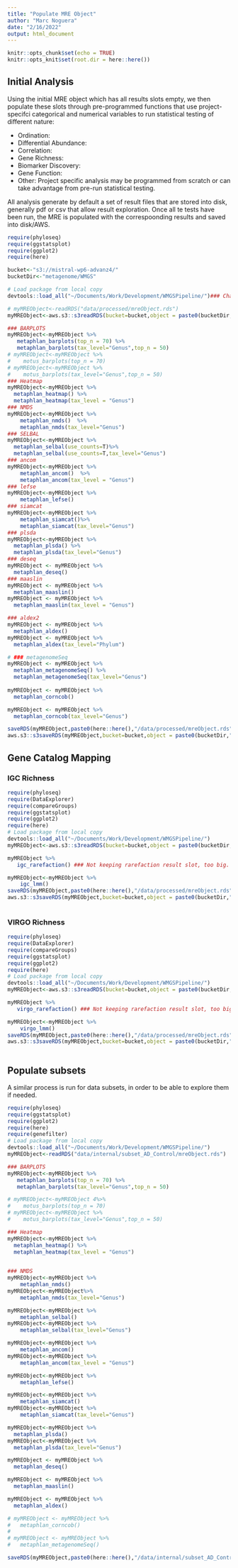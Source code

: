```yaml
---
title: "Populate MRE Object"
author: "Marc Noguera"
date: "2/16/2022"
output: html_document
---
```

```r
knitr::opts_chunk$set(echo = TRUE)
knitr::opts_knit$set(root.dir = here::here())

```

## Initial Analysis

Using the initial MRE object which has all results slots empty, we then populate these slots through pre-programmed functions that use project-specifci categorical and numerical variables to run statistical testing of different nature:

* Ordination:
* Differential Abundance:
* Correlation:
* Gene Richness:
* Biomarker Discovery:
* Gene Function:
* Other: Project specific analysis may be programmed from scratch or can take advantage from pre-run statistical testing. 

All analysis generate by default a set of result files that are stored into disk, generally pdf or csv that allow result exploration.
Once all te tests have been run, the MRE is populated with the correspoonding results and saved into disk/AWS.

```r
require(phyloseq)
require(ggstatsplot)
require(ggplot2)
require(here)

bucket<-"s3://mistral-wp6-advanz4/"
bucketDir<-"metagenome/WMGS"

# Load package from local copy
devtools::load_all("~/Documents/Work/Development/WMGSPipeline/")### Change to require/library/load local package

# myMREObject<-readRDS("data/processed/mreObject.rds")
myMREObject<-aws.s3::s3readRDS(bucket=bucket,object = paste0(bucketDir,"/MREObject.rds"))

### BARPLOTS
myMREObject<-myMREObject %>%
   metaphlan_barplots(top_n = 70) %>%
   metaphlan_barplots(tax_level="Genus",top_n = 50)
# myMREObject<-myMREObject %>%
#    motus_barplots(top_n = 70)
# myMREObject<-myMREObject %>%
#    motus_barplots(tax_level="Genus",top_n = 50)
### Heatmap
myMREObject<-myMREObject %>%
  metaphlan_heatmap() %>%
  metaphlan_heatmap(tax_level = "Genus")
### NMDS
myMREObject<-myMREObject %>%
    metaphlan_nmds()  %>%
    metaphlan_nmds(tax_level="Genus")
### SELBAL
myMREObject<-myMREObject %>%
  metaphlan_selbal(use_counts=T)%>%
  metaphlan_selbal(use_counts=T,tax_level="Genus")
### ancom
myMREObject<-myMREObject %>%
    metaphlan_ancom()  %>%
    metaphlan_ancom(tax_level = "Genus")
### lefse
myMREObject<-myMREObject %>%
    metaphlan_lefse() 
### siamcat 
myMREObject<-myMREObject %>%
    metaphlan_siamcat()%>%
    metaphlan_siamcat(tax_level="Genus")
### plsda
myMREObject<-myMREObject %>%
  metaphlan_plsda() %>%
  metaphlan_plsda(tax_level="Genus")
### deseq
myMREObject <- myMREObject %>%
  metaphlan_deseq()
### maaslin
myMREObject <- myMREObject %>%
  metaphlan_maaslin()
myMREObject <- myMREObject %>% 
  metaphlan_maaslin(tax_level = "Genus")

### aldex2
myMREObject <- myMREObject %>%
  metaphlan_aldex()
myMREObject <- myMREObject %>% 
  metaphlan_aldex(tax_level="Phylum")

# ### metagenomeSeq
myMREObject <- myMREObject %>%
  metaphlan_metagenomeSeq() %>%
  metaphlan_metagenomeSeq(tax_level="Genus")
  
myMREObject <- myMREObject %>%
  metaphlan_corncob()

myMREObject <- myMREObject %>%
  metaphlan_corncob(tax_level="Genus")

saveRDS(myMREObject,paste0(here::here(),"/data/processed/mreObject.rds"))
aws.s3::s3saveRDS(myMREObject,bucket=bucket,object = paste0(bucketDir,"/MREObject.rds"))

```
## Gene Catalog Mapping 

### IGC Richness

```r
require(phyloseq)
require(DataExplorer)
require(compareGroups)
require(ggstatsplot)
require(ggplot2)
require(here)
# Load package from local copy
devtools::load_all("~/Documents/Work/Development/WMGSPipeline/")
myMREObject<-aws.s3::s3readRDS(bucket=bucket,object = paste0(bucketDir,"/MREObject.rds"))

myMREObject %>% 
   igc_rarefaction() ### Not keeping rarefaction result slot, too big.

myMREObject<-myMREObject %>% 
    igc_lmm()
saveRDS(myMREObject,paste0(here::here(),"/data/processed/mreObject.rds"))
aws.s3::s3saveRDS(myMREObject,bucket=bucket,object = paste0(bucketDir,"/MREObject.rds"))
   
```

### VIRGO Richness
```r
require(phyloseq)
require(DataExplorer)
require(compareGroups)
require(ggstatsplot)
require(ggplot2)
require(here)
# Load package from local copy
devtools::load_all("~/Documents/Work/Development/WMGSPipeline/")
myMREObject<-aws.s3::s3readRDS(bucket=bucket,object = paste0(bucketDir,"/MREObject.rds"))

myMREObject %>% 
   virgo_rarefaction() ### Not keeping rarefaction result slot, too big.

myMREObject<-myMREObject %>% 
    virgo_lmm()
saveRDS(myMREObject,paste0(here::here(),"/data/processed/mreObject.rds"))
aws.s3::s3saveRDS(myMREObject,bucket=bucket,object = paste0(bucketDir,"/MREObject.rds"))
   
```

## Populate subsets

A similar process is run for data subsets, in order to be able to explore them if needed.

```r
require(phyloseq)
require(ggstatsplot)
require(ggplot2)
require(here)
require(genefilter)
# Load package from local copy
devtools::load_all("~/Documents/Work/Development/WMGSPipeline/")
myMREObject<-readRDS("data/internal/subset_AD_Control/mreObject.rds")

### BARPLOTS
myMREObject<-myMREObject %>%
   metaphlan_barplots(top_n = 70) %>%
   metaphlan_barplots(tax_level="Genus",top_n = 50)

# myMREObject<-myMREObject 4%>%
#    motus_barplots(top_n = 70)
# myMREObject<-myMREObject %>%
#    motus_barplots(tax_level="Genus",top_n = 50)

### Heatmap
myMREObject<-myMREObject %>%
  metaphlan_heatmap() %>%
  metaphlan_heatmap(tax_level = "Genus")
 

### NMDS
myMREObject<-myMREObject %>%
    metaphlan_nmds() 
myMREObject<-myMREObject%>%
    metaphlan_nmds(tax_level="Genus")

myMREObject<-myMREObject %>%
    metaphlan_selbal()
myMREObject<-myMREObject %>%
    metaphlan_selbal(tax_level="Genus")

myMREObject<-myMREObject %>%
    metaphlan_ancom() 
myMREObject<-myMREObject %>%
    metaphlan_ancom(tax_level = "Genus")

myMREObject<-myMREObject %>%
    metaphlan_lefse() 

myMREObject<-myMREObject %>%
    metaphlan_siamcat()
myMREObject<-myMREObject %>%
    metaphlan_siamcat(tax_level="Genus")

myMREObject<-myMREObject %>%
  metaphlan_plsda()
myMREObject<-myMREObject %>%
  metaphlan_plsda(tax_level="Genus")

myMREObject <- myMREObject %>%
  metaphlan_deseq()

myMREObject <- myMREObject %>%
  metaphlan_maaslin()

myMREObject <- myMREObject %>%
  metaphlan_aldex()

# myMREObject <- myMREObject %>%
#   metaphlan_corncob()
# 
# myMREObject <- myMREObject %>%
#   metaphlan_metagenomeSeq()

saveRDS(myMREObject,paste0(here::here(),"/data/internal/subset_AD_Control/mreObject.rds"))

```



